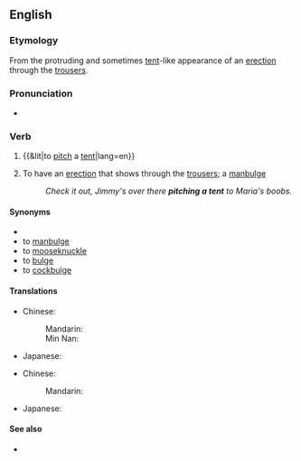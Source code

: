 ==English==

===Etymology===
From the protruding and sometimes [[tent]]-like appearance of an [[erection]] through the [[trousers]].

===Pronunciation===
* {{IPA|/ˌpɪtʃəˈtɛnt/|lang=en}}

===Verb===
{{en-verb|pitches a tent|pitching a tent|pitched a tent}}

# {{&lit|to [[pitch]] a [[tent]]|lang=en}}
# {{lb|en|idiomatic|slang}} To have an [[erection]] that shows through the [[trousers]]; a [[manbulge]]
#: ''Check it out, Jimmy's over there '''pitching a tent''' to Maria's boobs.''

====Synonyms====
* {{l|en|pitch the tent}}
* to [[manbulge]]
* to [[mooseknuckle]]
* to [[bulge]]
* to [[cockbulge]]
====Translations====
{{trans-top|to set up a tent}}
* Chinese:
*: Mandarin: {{t|cmn|搭帳篷|tr=dā zhàngpéng}}
*: Min Nan: {{t|nan|chhāi帳棚|tr=chhāi tiùⁿ-pêⁿ}}
* Japanese: {{t|ja|テントを張る|tr=tento o haru}}
{{trans-bottom}}

{{trans-top|to have an erection that shows through the clothing}}
* Chinese:
*: Mandarin: {{t|cmn|搭帳篷|tr=dā zhàngpéng}}
* Japanese: {{t|ja|テントを張る|tr=tento o haru}}
{{trans-bottom}}

====See also====
* {{l|en|is that a gun in your pocket or are you just pleased to see me}}